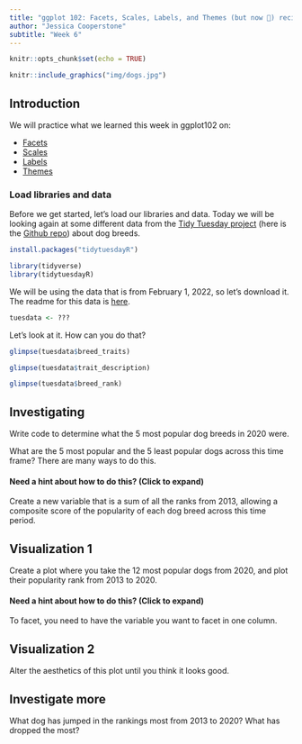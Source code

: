```yaml
---
title: "ggplot 102: Facets, Scales, Labels, and Themes (but now 🐶) recitation"
author: "Jessica Cooperstone"
subtitle: "Week 6"
---
```



```r
knitr::opts_chunk$set(echo = TRUE)
```

```r
knitr::include_graphics("img/dogs.jpg")
```

## Introduction

We will practice what we learned this week in ggplot102 on:

* [Facets](https://ggplot2.tidyverse.org/reference/index.html#facetting)
* [Scales](https://ggplot2.tidyverse.org/reference/index.html#scales)
* [Labels](https://ggplot2.tidyverse.org/reference/index.html#labels)
* [Themes](https://ggplot2.tidyverse.org/reference/index.html#themes)

### Load libraries and data
Before we get started, let's load our libraries and data. Today we will be looking again at some different data from the [Tidy Tuesday project](https://www.tidytuesday.com/) (here is the [Github repo](https://github.com/rfordatascience/tidytuesday/blob/master/data/2022/2022-02-01/readme.md)) about dog breeds.

```r
install.packages("tidytuesdayR")
```


```r
library(tidyverse)
library(tidytuesdayR)
```

We will be using the data that is from February 1, 2022, so let's download it. The readme for this data is [here](https://github.com/rfordatascience/tidytuesday/blob/master/data/2022/2022-02-01/readme.md).
```r
tuesdata <- ???
```

Let's look at it. How can you do that?
```r
glimpse(tuesdata$breed_traits)
```

```r
glimpse(tuesdata$trait_description)
```

```r
glimpse(tuesdata$breed_rank)
```

## Investigating
Write code to determine what the 5 most popular dog breeds in 2020 were. 

What are the 5 most popular and the 5 least popular dogs across this time frame? There are many ways to do this. 

::: {.callout-tip collapse="true"}
#### Need a hint about how to do this? (Click to expand)
Create a new variable that is a sum of all the ranks from 2013, allowing a composite score of the popularity of each dog breed across this time period.
:::

## Visualization 1
Create a plot where you take the 12 most popular dogs from 2020, and plot their popularity rank from 2013 to 2020. 

::: {.callout-tip collapse="true"}
#### Need a hint about how to do this? (Click to expand)
To facet, you need to have the variable you want to facet in one column.
:::

## Visualization 2
Alter the aesthetics of this plot until you think it looks good.

## Investigate more
What dog has jumped in the rankings most from 2013 to 2020? What has dropped the most?
